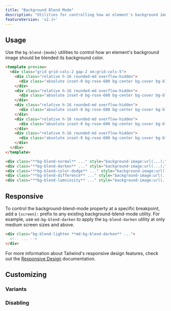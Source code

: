 ```yaml
---
title: "Background Blend Mode"
description: "Utilities for controlling how an element's background image should blend with its background color."
featureVersion: 'v2.1+'
---
```




## Usage

Use the `bg-blend-{mode}` utilities to control how an element's background image should be blended its background color.

```html rose
<template preview>
  <div class="grid grid-cols-2 gap-2 sm:grid-cols-5">
    <div class="relative h-16 rounded-md overflow-hidden">
      <div class="absolute inset-0 bg-rose-600 bg-center bg-cover bg-blend-normal" style="background-image:url('https://images.unsplash.com/photo-1554629947-334ff61d85dc?ixid=MnwxMjA3fDB8MHxwaG90by1wYWdlfHx8fGVufDB8fHx8&ixlib=rb-1.2.1&auto=format&fit=crop&w=256&q=80');"></div>
    </div>
    <div class="relative h-16 rounded-md overflow-hidden">
      <div class="absolute inset-0 bg-rose-600 bg-center bg-cover bg-blend-darken" style="background-image:url('https://images.unsplash.com/photo-1554629947-334ff61d85dc?ixid=MnwxMjA3fDB8MHxwaG90by1wYWdlfHx8fGVufDB8fHx8&ixlib=rb-1.2.1&auto=format&fit=crop&w=256&q=80');"></div>
    </div>
    <div class="relative h-16 rounded-md overflow-hidden">
      <div class="absolute inset-0 bg-rose-600 bg-center bg-cover bg-blend-color-dodge" style="background-image:url('https://images.unsplash.com/photo-1554629947-334ff61d85dc?ixid=MnwxMjA3fDB8MHxwaG90by1wYWdlfHx8fGVufDB8fHx8&ixlib=rb-1.2.1&auto=format&fit=crop&w=256&q=80');"></div>
    </div>
    <div class="relative h-16 rounded-md overflow-hidden">
      <div class="absolute inset-0 bg-rose-600 bg-center bg-cover bg-blend-difference" style="background-image:url('https://images.unsplash.com/photo-1554629947-334ff61d85dc?ixid=MnwxMjA3fDB8MHxwaG90by1wYWdlfHx8fGVufDB8fHx8&ixlib=rb-1.2.1&auto=format&fit=crop&w=256&q=80');"></div>
    </div>
    <div class="relative h-16 rounded-md overflow-hidden">
      <div class="absolute inset-0 bg-rose-600 bg-center bg-cover bg-blend-luminosity" style="background-image:url('https://images.unsplash.com/photo-1554629947-334ff61d85dc?ixid=MnwxMjA3fDB8MHxwaG90by1wYWdlfHx8fGVufDB8fHx8&ixlib=rb-1.2.1&auto=format&fit=crop&w=256&q=80');"></div>
    </div>
  </div>
</template>

<div class="**bg-blend-normal** ..." style="background-image:url(...);"></div>
<div class="**bg-blend-darken** ..." style="background-image:url(...);"></div>
<div class="**bg-blend-color-dodge** ..." style="background-image:url(...);"></div>
<div class="**bg-blend-difference** ..." style="background-image:url(...);"></div>
<div class="**bg-blend-lumniosity** ..." style="background-image:url(...);"></div>
```


## Responsive

To control the background-blend-mode property at a specific breakpoint, add a `{screen}:` prefix to any existing background-blend-mode utility. For example, use `md:bg-blend-darken` to apply the `bg-blend-darken` utility at only medium screen sizes and above.

```html
<div class="bg-blend-lighten **md:bg-blend-darken** ...">
  <!-- ... -->
</div>
```

For more information about Tailwind's responsive design features, check out the [Responsive Design](/docs/responsive-design) documentation.

## Customizing

### Variants

<Variants plugin="backgroundBlendMode" name="background-blend-mode" />

### Disabling

<Disabling plugin="backgroundBlendMode" name="background-blend-mode" />
